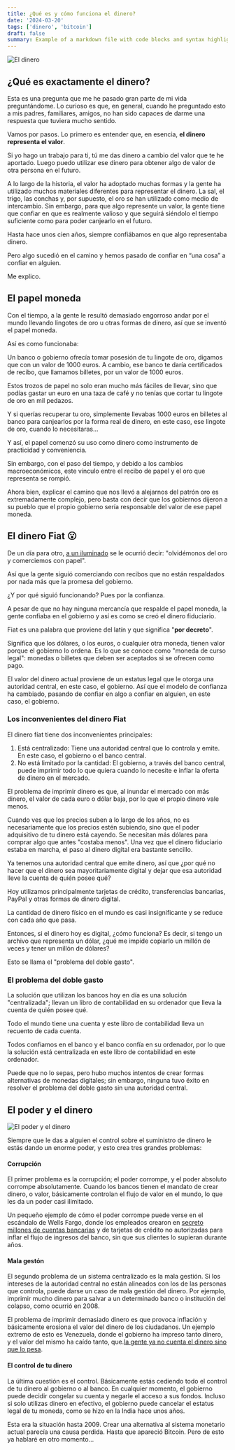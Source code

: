 ```yaml
---
title: ¿Qué es y cómo funciona el dinero?
date: '2024-03-20'
tags: ['dinero', 'bitcoin']
draft: false
summary: Example of a markdown file with code blocks and syntax highlighting
---
```


![El dinero](/static/img/money.webp)

<TOCInline toc={props.toc} />

## ¿Qué es exactamente el dinero? 

Esta es una pregunta que me he pasado gran parte de mi vida preguntándome. Lo curioso es que, en general, cuando he preguntado esto a mis padres, familiares, amigos, no han sido capaces de darme una respuesta que tuviera mucho sentido.

Vamos por pasos. Lo primero es entender que, en esencia, **el dinero representa el valor**.

Si yo hago un trabajo para ti, tú me das dinero a cambio del valor que te he aportado. Luego puedo utilizar ese dinero para obtener algo de valor de otra persona en el futuro.

A lo largo de la historia, el valor ha adoptado muchas formas y la gente ha utilizado muchos materiales diferentes para representar el dinero. La sal, el trigo, las conchas y, por supuesto, el oro se han utilizado como medio de intercambio. Sin embargo, para que algo represente un valor, la gente tiene que confiar en que es realmente valioso y que seguirá siéndolo el tiempo suficiente como para poder canjearlo en el futuro.

Hasta hace unos cien años, siempre confiábamos en que algo representaba dinero.

Pero algo sucedió en el camino y hemos pasado de confiar en “una cosa” a confiar en alguien.

Me explico.


## El papel moneda

Con el tiempo, a la gente le resultó demasiado engorroso andar por el mundo llevando lingotes de oro u otras formas de dinero, así que se inventó el papel moneda.

Así es como funcionaba:

Un banco o gobierno ofrecía tomar posesión de tu lingote de oro, digamos que con un valor de 1000 euros. A cambio, ese banco te daría certificados de recibo, que llamamos billetes, por un valor de 1000 euros.

Estos trozos de papel no solo eran mucho más fáciles de llevar, sino que podías gastar un euro en una taza de café y no tenías que cortar tu lingote de oro en mil pedazos.

Y si querías recuperar tu oro, simplemente llevabas 1000 euros en billetes al banco para canjearlos por la forma real de dinero, en este caso, ese lingote de oro, cuando lo necesitaras...

Y así, el papel comenzó su uso como dinero como instrumento de practicidad y conveniencia.

Sin embargo, con el paso del tiempo, y debido a los cambios macroeconómicos, este vínculo entre el recibo de papel y el oro que representa se rompió.

Ahora bien, explicar el camino que nos llevó a alejarnos del patrón oro es extremadamente complejo, pero basta con decir que los gobiernos dijeron a su pueblo que el propio gobierno sería responsable del valor de ese papel moneda.


## El dinero Fiat 😮

De un día para otro, [a un iluminado](https://www.abc.es/economia/abci-patron-oro-enf-202108150109_reportaje.html) se le ocurrió decir: "olvidémonos del oro y comerciemos con papel".

Así que la gente siguió comerciando con recibos que no están respaldados por nada más que la promesa del gobierno.

¿Y por qué siguió funcionando? Pues por la confianza.

A pesar de que no hay ninguna mercancía que respalde el papel moneda, la gente confiaba en el gobierno y así es como se creó el dinero fiduciario.

Fiat es una palabra que proviene del latín y que significa "**por decreto**".

Significa que los dólares, o los euros, o cualquier otra moneda, tienen valor porque el gobierno lo ordena. Es lo que se conoce como "moneda de curso legal": monedas o billetes que deben ser aceptados si se ofrecen como pago.

El valor del dinero actual proviene de un estatus legal que le otorga una autoridad central, en este caso, el gobierno. Así que el modelo de confianza ha cambiado, pasando de confiar en algo a confiar en alguien, en este caso, el gobierno.


### Los inconvenientes del dinero Fiat

El dinero fíat tiene dos inconvenientes principales:


1. Está centralizado: Tiene una autoridad central que lo controla y emite. En este caso, el gobierno o el banco central.
2. No está limitado por la cantidad: El gobierno, a través del banco central, puede imprimir todo lo que quiera cuando lo necesite e inflar la oferta de dinero en el mercado.

El problema de imprimir dinero es que, al inundar el mercado con más dinero, el valor de cada euro o dólar baja, por lo que el propio dinero vale menos.

Cuando ves que los precios suben a lo largo de los años, no es necesariamente que los precios estén subiendo, sino que el poder adquisitivo de tu dinero está cayendo. Se necesitan más dólares para comprar algo que antes "costaba menos". Una vez que el dinero fiduciario estaba en marcha, el paso al dinero digital era bastante sencillo.

Ya tenemos una autoridad central que emite dinero, así que ¿por qué no hacer que el dinero sea mayoritariamente digital y dejar que esa autoridad lleve la cuenta de quién posee qué?

Hoy utilizamos principalmente tarjetas de crédito, transferencias bancarias, PayPal y otras formas de dinero digital.

La cantidad de dinero físico en el mundo es casi insignificante y se reduce con cada año que pasa.

Entonces, si el dinero hoy es digital, ¿cómo funciona? Es decir, si tengo un archivo que representa un dólar, ¿qué me impide copiarlo un millón de veces y tener un millón de dólares?

Esto se llama el "problema del doble gasto".


### El problema del doble gasto

La solución que utilizan los bancos hoy en día es una solución "centralizada"; llevan un libro de contabilidad en su ordenador que lleva la cuenta de quién posee qué.

Todo el mundo tiene una cuenta y este libro de contabilidad lleva un recuento de cada cuenta.

Todos confiamos en el banco y el banco confía en su ordenador, por lo que la solución está centralizada en este libro de contabilidad en este ordenador.

Puede que no lo sepas, pero hubo muchos intentos de crear formas alternativas de monedas digitales; sin embargo, ninguna tuvo éxito en resolver el problema del doble gasto sin una autoridad central.


## El poder y el dinero

![El poder y el dinero](/static/img/greed2.webp)

Siempre que le das a alguien el control sobre el suministro de dinero le estás dando un enorme poder, y esto crea tres grandes problemas:


#### Corrupción

El primer problema es la corrupción; el poder corrompe, y el poder absoluto corrompe absolutamente. Cuando los bancos tienen el mandato de crear dinero, o valor, básicamente controlan el flujo de valor en el mundo, lo que les da un poder casi ilimitado. 

Un pequeño ejemplo de cómo el poder corrompe puede verse en el escándalo de Wells Fargo, donde los empleados crearon en [secreto millones de cuentas bancarias](https://www.eleconomista.es/banca-finanzas/noticias/8581085/08/17/Wells-Fargo-creo-35-millones-de-cuentas-falsas-entre-2009-y-2016.html) y de tarjetas de crédito no autorizadas para inflar el flujo de ingresos del banco, sin que sus clientes lo supieran durante años.


#### Mala gestón

El segundo problema de un sistema centralizado es la mala gestión. Si los intereses de la autoridad central no están alineados con los de las personas que controla, puede darse un caso de mala gestión del dinero. Por ejemplo, imprimir mucho dinero para salvar a un determinado banco o institución del colapso, como ocurrió en 2008. 

El problema de imprimir demasiado dinero es que provoca inflación y básicamente erosiona el valor del dinero de los ciudadanos. Un ejemplo extremo de esto es Venezuela, donde el gobierno ha impreso tanto dinero, y el valor del mismo ha caído tanto, que.[la gente ya no cuenta el dinero sino que lo pesa](https://hipertextual.com/2016/11/en-venezuela-el-dinero-vale-tan-poco-que-ya-no-se-cuenta-se-pesa).


#### El control de tu dinero

La última cuestión es el control. Básicamente estás cediendo todo el control de tu dinero al gobierno o al banco. En cualquier momento, el gobierno puede decidir congelar su cuenta y negarle el acceso a sus fondos. Incluso si solo utilizas dinero en efectivo, el gobierno puede cancelar el estatus legal de tu moneda, como se hizo en la India hace unos años.

Esta era la situación hasta 2009. Crear una alternativa al sistema monetario actual parecía una causa perdida. Hasta que apareció Bitcoin. Pero de esto ya hablaré en otro momento...
